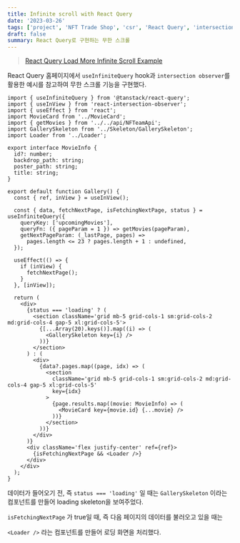 ```yaml
---
title: Infinite scroll with React Query
date: '2023-03-26'
tags: ['project', 'NFT Trade Shop', 'csr', 'React Query', 'intersection observer']
draft: false
summary: React Query로 구현하는 무한 스크롤
---
```


> [React Query Load More Infinite Scroll Example](https://tanstack.com/query/v4/docs/react/examples/react/load-more-infinite-scroll)

React Query 홈페이지에서 `useInfiniteQuery` hook과 `intersection observer`를 활용한 예시를 참고하여 무한 스크롤 기능을 구현했다.

```tsx
import { useInfiniteQuery } from '@tanstack/react-query';
import { useInView } from 'react-intersection-observer';
import { useEffect } from 'react';
import MovieCard from '../MovieCard';
import { getMovies } from '../../api/NFTeamApi';
import GallerySkeleton from '../Skeleton/GallerySkeleton';
import Loader from '../Loader';

export interface MovieInfo {
  id?: number;
  backdrop_path: string;
  poster_path: string;
  title: string;
}

export default function Gallery() {
  const { ref, inView } = useInView();

  const { data, fetchNextPage, isFetchingNextPage, status } = useInfiniteQuery({
    queryKey: ['upcomingMovies'],
    queryFn: ({ pageParam = 1 }) => getMovies(pageParam),
    getNextPageParam: (_lastPage, pages) =>
      pages.length <= 23 ? pages.length + 1 : undefined,
  });

  useEffect(() => {
    if (inView) {
      fetchNextPage();
    }
  }, [inView]);

  return (
    <div>
      {status === 'loading' ? (
        <section className='grid mb-5 grid-cols-1 sm:grid-cols-2 md:grid-cols-4 gap-5 xl:grid-cols-5'>
          {[...Array(20).keys()].map((i) => (
            <GallerySkeleton key={i} />
          ))}
        </section>
      ) : (
        <div>
          {data?.pages.map((page, idx) => (
            <section
              className='grid mb-5 grid-cols-1 sm:grid-cols-2 md:grid-cols-4 gap-5 xl:grid-cols-5'
              key={idx}
            >
              {page.results.map((movie: MovieInfo) => (
                <MovieCard key={movie.id} {...movie} />
              ))}
            </section>
          ))}
        </div>
      )}
      <div className='flex justify-center' ref={ref}>
        {isFetchingNextPage && <Loader />}
      </div>
    </div>
  );
}
```

데이터가 들어오기 전, 즉 `status === 'loading'` 일 때는 `GallerySkeleton` 이라는 컴포넌트를 만들어 loading skeleton을 보여주었다. 

`isFetchingNextPage` 가 true일 때, 즉 다음 페이지의 데이터를 불러오고 있을 때는 

`<Loader />` 라는 컴포넌트를 만들어 로딩 화면을 처리했다.